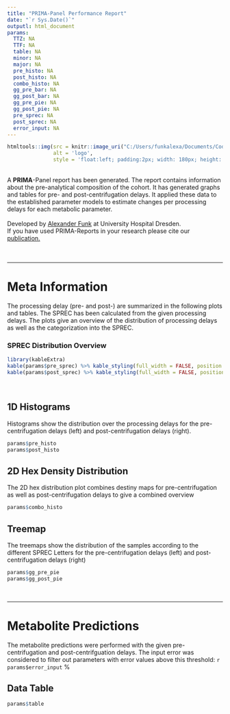 ```yaml
---
title: "PRIMA-Panel Performance Report" 
date: "`r Sys.Date()`"
outputl: html_document
params:
  TTZ: NA
  TTF: NA
  table: NA
  minor: NA
  major: NA
  pre_histo: NA
  post_histo: NA
  combo_histo: NA
  gg_pre_bar: NA 
  gg_post_bar: NA
  gg_pre_pie: NA
  gg_post_pie: NA
  pre_sprec: NA
  post_sprec: NA
  error_input: NA
---
```


``` r

htmltools::img(src = knitr::image_uri("C:/Users/funkalexa/Documents/Code/QC-Tool/QC-Tool/www/logo.png"), 
               alt = 'logo', 
               style = 'float:left; padding:2px; width: 180px; height: 180px') # Added width and height as CSS


```


<br>
A <b>PRIMA</b>-Panel report has been generated. The report contains information about the pre-analytical composition of the cohort. It has generated graphs and tables for pre- and post-centrifugation delays. It applied these data to the established parameter models to estimate changes per processing delays for each metabolic parameter. 
<br>
<br>
Developed by [Alexander Funk](https://www.uniklinikum-dresden.de/de/das-klinikum/kliniken-polikliniken-institute/klinische-chemie-und-laboratoriumsmedizin/forschung/copy_of_EMS) at University Hospital Dresden. <br>
If you have used PRIMA-Reports in your research please cite our [publication.]()
<br>
<br>
<br>




---

# Meta Information

The processing delay (pre- and post-) are summarized in the following plots and tables. The SPREC has been calculated from the given processing delays. The plots give an overview of the distribution of processing delays as well as the categorization into the SPREC.


### SPREC Distribution Overview

``` r
library(kableExtra)
kable(params$pre_sprec) %>% kable_styling(full_width = FALSE, position = "float_left")
kable(params$post_sprec) %>% kable_styling(full_width = FALSE, position = "left")

```

<br>

## 1D Histograms
Histograms show the distribution over the processing delays for the pre-centrifugation delays (left) and post-centrifugation delays (right).

``` r

params$pre_histo
params$post_histo

```

## 2D Hex Density Distribution
The 2D hex distribution plot combines destiny maps for pre-centrifugation as well as post-centrifugation delays to give a combined overview

``` r

params$combo_histo

```

## Treemap
The treemaps show the distribution of the samples according to the different SPREC Letters for the pre-centrifugation delays (left) and post-centrifugation delays (right)

``` r

params$gg_pre_pie
params$gg_post_pie

```

<br>

---


# Metabolite Predictions

The metabolite predictions were performed with the given pre-centrifugation and post-centrifguation delays.
The input error was considered to filter out parameters with error values above this threshold:
`r params$error_input` %



## Data Table
``` r
params$table
```
